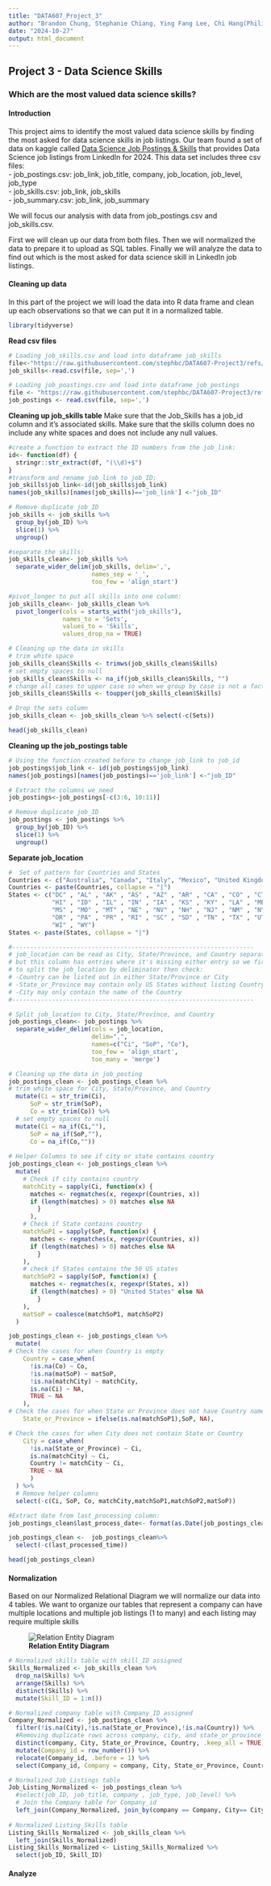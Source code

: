 ```yaml
---
title: "DATA607_Project_3"
author: "Brandon Chung, Stephanie Chiang, Ying Fang Lee, Chi Hang(Philip) Cheung"
date: "2024-10-27"
output: html_document
---
```


## Project 3 - Data Science Skills

### Which are the most valued data science skills?

#### **Introduction**
This project aims to identify the most valued data science skills by finding the most asked for data science skills in job listings. Our team found a set of data on kaggle called [Data Science Job Postings & Skills](https://www.kaggle.com/datasets/asaniczka/data-science-job-postings-and-skills) that provides Data Science job listings from LinkedIn for 2024. This data set includes three csv files:  
- job_postings.csv: job_link, job_title, company, job_location, job_level, job_type  
- job_skills.csv: job_link, job_skills  
- job_summary.csv: job_link, job_summary  

We will focus our analysis with data from job_postings.csv and job_skills.csv.

First we will clean up our data from both files. Then we will normalized the data to prepare it to upload as SQL tables. Finally we will analyze the data to find out which is the most asked for data science skill in LinkedIn job listings.


#### Cleaning up data
In this part of the project we will load the data into R data frame and clean up each observations so that we can put it in a normalized table. 

```r
library(tidyverse)
```

**Read csv files**
```r
# Loading job_skills.csv and load into dataframe job_skills
file<-"https://raw.githubusercontent.com/stephbc/DATA607-Project3/refs/heads/main/job_skills.csv"
job_skills<-read.csv(file, sep=',')

# Loading job_poastings.csv and load into dataframe job_postings
file <- "https://raw.githubusercontent.com/stephbc/DATA607-Project3/refs/heads/main/job_postings.csv"
job_postings <- read.csv(file, sep=',')

```

**Cleaning up job_skills table**
Make sure that the Job_Skills has a job_id column and it's associated skills.
Make sure that the skills column does no include any white spaces and does not include any null values.
```r
#create a function to extract the ID numbers from the job_link:
id<- function(df) {
  stringr::str_extract(df, "(\\d)+$")
}
#transform and rename job_link to job_ID:
job_skills$job_link<-id(job_skills$job_link)
names(job_skills)[names(job_skills)=='job_link'] <-"job_ID"

# Remove duplicate job_ID
job_skills <- job_skills %>% 
  group_by(job_ID) %>% 
  slice(1) %>% 
  ungroup()

#separate the skills:
job_skills_clean<- job_skills %>%
  separate_wider_delim(job_skills, delim=',',
                       names_sep = '_',
                       too_few = 'align_start')

#pivot_longer to put all skills into one column:
job_skills_clean<- job_skills_clean %>%
  pivot_longer(cols = starts_with("job_skills"),
               names_to = 'Sets',
               values_to = 'Skills',
               values_drop_na = TRUE)

# Cleaning up the data in skills
# trim white space
job_skills_clean$Skills <- trimws(job_skills_clean$Skills)
# set empty spaces to null
job_skills_clean$Skills <- na_if(job_skills_clean$Skills, "")
# change all cases to upper case so when we group by case is not a factor
job_skills_clean$Skills <- toupper(job_skills_clean$Skills)

# Drop the sets column
job_skills_clean <- job_skills_clean %>% select(-c(Sets))

head(job_skills_clean)

```

**Cleaning up the job_postings table**

```r
# Using the function created before to change job_link to job_id
job_postings$job_link <- id(job_postings$job_link)
names(job_postings)[names(job_postings)=='job_link'] <-"job_ID"

# Extract the columns we need
job_postings<-job_postings[-c(3:6, 10:11)]

# Remove duplicate job_ID
job_postings <- job_postings %>% 
  group_by(job_ID) %>% 
  slice(1) %>% 
  ungroup()

```

**Separate job_location**
```r
#  Set of pattern for Countries and States
Countries <- c("Australia", "Canada", "Italy", "Mexico", "United Kingdom", "United States")
Countries <- paste(Countries, collapse = "|")
States <- c("DC" , "AL" , "AK" , "AS" , "AZ" , "AR" , "CA" , "CO" , "CT" , "DE" , "FL" , "GA" , "GU" ,
            "HI" , "ID" , "IL" , "IN" , "IA" , "KS" , "KY" , "LA" , "ME" , "MD" , "MA" , "MI" , "MN" , 
            "MS" , "MO" , "MT" , "NE" , "NV" , "NH" , "NJ" , "NM" , "NY" , "NC" , "ND" , "OH" , "OK" , 
            "OR" , "PA" , "PR" , "RI" , "SC" , "SD" , "TN" , "TX" , "UT" , "VT" , "VA" , "WA" , "WV" , 
            "WI" , "WY")
States <- paste(States, collapse = "|")

#-------------------------------------------------------------------
# job_location can be read as City, State/Province, and Country separated by ","
# but this column has entries where it's missing either entry so we first have
# to split the job_location by deliminator then check:
# -Country can be listed out in either State/Province or City
# -State_or_Province may contain only US States without listing Country
# -City may only contain the name of the Country
#-------------------------------------------------------------------

# Split job_location to City, State/Province, and Country
job_postings_clean<- job_postings %>%
  separate_wider_delim(cols = job_location,
                       delim=",",
                       names=c("Ci", "SoP", "Co"),
                       too_few = 'align_start',
                       too_many = 'merge')

# Cleaning up the data in job_posting
job_postings_clean <- job_postings_clean %>% 
# trim white space for City, State/Province, and Country
  mutate(Ci = str_trim(Ci), 
      SoP = str_trim(SoP),
      Co = str_trim(Co)) %>% 
  # set empty spaces to null
  mutate(Ci = na_if(Ci,""), 
      SoP = na_if(SoP,""),
      Co = na_if(Co,""))
  
# Helper Columns to see if city or state contains country
job_postings_clean <- job_postings_clean %>% 
  mutate(
    # Check if city contains country
    matchCity = sapply(Ci, function(x) {
      matches <- regmatches(x, regexpr(Countries, x))
      if (length(matches) > 0) matches else NA
        }
      ),
    # Check if State contains country
    matchSoP1 = sapply(SoP, function(x) {
      matches <- regmatches(x, regexpr(Countries, x))
      if (length(matches) > 0) matches else NA
        }
    ),
    # check if States contains the 50 US states
    matchSoP2 = sapply(SoP, function(x) {
      matches <- regmatches(x, regexpr(States, x))
      if (length(matches) > 0) "United States" else NA
        }
    ),
    matSoP = coalesce(matchSoP1, matchSoP2)
  )

job_postings_clean <- job_postings_clean %>%
  mutate(
# Check the cases for when Country is empty  
    Country = case_when(
      !is.na(Co) ~ Co,
      !is.na(matSoP) ~ matSoP,
      !is.na(matchCity) ~ matchCity,
      is.na(Ci) ~ NA,
      TRUE ~ NA
    ),
# Check the cases for when State or Province does not have Country name
    State_or_Province = ifelse(is.na(matchSoP1),SoP, NA),

# Check the cases for when City does not contain State or Country
    City = case_when(
      !is.na(State_or_Province) ~ Ci,
      is.na(matchCity) ~ Ci,
      Country != matchCity ~ Ci,
      TRUE ~ NA
      )
  ) %>% 
  # Remove helper columns
  select(-c(Ci, SoP, Co, matchCity,matchSoP1,matchSoP2,matSoP))

#Extract date from last_processing column:
job_postings_clean$last_process_date<- format(as.Date(job_postings_clean$last_processed_time), format = "%m-%d-%Y") 

job_postings_clean <-  job_postings_clean%>% 
  select(-c(last_processed_time))

head(job_postings_clean)
```


#### Normalization
Based on our Normalized Relational Diagram we will normalize our data into 4 tables.
We want to organize our tables that represent a company can have multiple locations and multiple job listings (1 to many) and each listing may require multiple skills

![**Relation Entity Diagram**](diagram.png)

```r
# Normalized skills table with skill_ID assigned
Skills_Normalized <- job_skills_clean %>% 
  drop_na(Skills) %>% 
  arrange(Skills) %>% 
  distinct(Skills) %>% 
  mutate(Skill_ID = 1:n())

# Normalized company table with Company_ID assigned
Company_Normalized <- job_postings_clean %>%
  filter(!is.na(City),!is.na(State_or_Province),!is.na(Country)) %>% 
  #Removing duplicate rows across company, city, and state_or_province or company per location ID creation
  distinct(company, City, State_or_Province, Country, .keep_all = TRUE) %>%
  mutate(Company_id = row_number()) %>%
  relocate(Company_id, .before = 1) %>% 
  select(Company_id, Company = company, City, State_or_Province, Country)

# Normalized Job_Listings table
Job_Listing_Normalized <- job_postings_clean %>%
  #select(job_ID, job_title, company , job_type, job_level) %>% 
  # Join the Company table for Company_id
  left_join(Company_Normalized, join_by(company == Company, City== City, State_or_Province==State_or_Province, Country==Country), relationship = "many-to-many")
  
# Normalized Listing_Skills table
Listing_Skills_Normalized <- job_skills_clean %>% 
  left_join(Skills_Normalized)
Listing_Skills_Normalized <- Listing_Skills_Normalized %>% 
  select(job_ID, Skill_ID)

```




#### Analyze 
```r

```











































